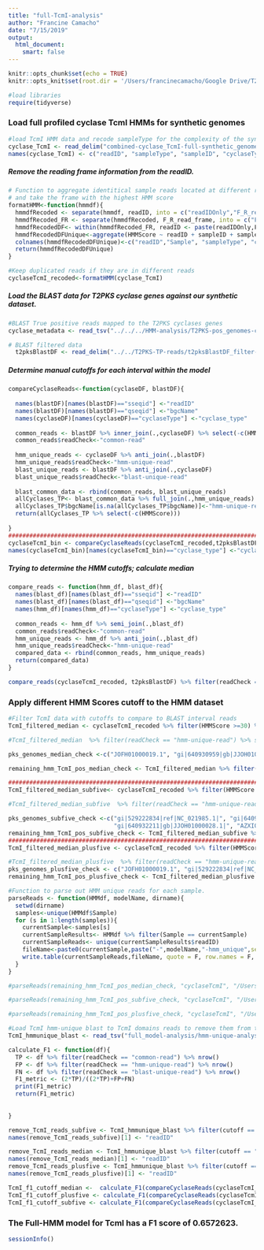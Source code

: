 ```yaml
---
title: "full-TcmI-analysis"
author: "Francine Camacho"
date: "7/15/2019"
output:
  html_document: 
    smart: false
---
```


```r
knitr::opts_chunk$set(echo = TRUE)
knitr::opts_knit$set(root.dir = '/Users/francinecamacho/Google Drive/T2PKS-paper/computational_analysis/synthetic_genomes/revision-synthetic-genomes/HMM-analysis/TcmI')
```


```r
#load libraries
require(tidyverse)
```

### Load full profiled cyclase TcmI HMMs for synthetic genomes
```r
#load TcmI HMM data and recode sampleType for the complexity of the synthetic sample (#of genomes in samples)
cyclase_TcmI <- read_delim("combined-cyclase_TcmI-full-synthetic_genomes-results.txt",col_names = F, delim = "\t") 
names(cyclase_TcmI) <- c("readID", "sampleType", "sampleID", "cyclaseType", "HMMScore")
```

##### Remove the reading frame information from the readID. 
```r
# Function to aggregate identitical sample reads located at different reading frames 
# and take the frame with the highest HMM score
formatHMM<-function(hmmdf){
  hmmdfRecoded <- separate(hmmdf, readID, into = c("readIDOnly","F_R_read_frame"), sep = "/", extra = "merge")
  hmmdfRecoded_FR <- separate(hmmdfRecoded, F_R_read_frame, into = c("F_R","frameNumb"), sep = "_", extra = "merge")
  hmmdfRecodedDF<- within(hmmdfRecoded_FR, readID <- paste(readIDOnly,F_R, sep='/'))
  hmmdfRecodedDFUnique<-aggregate(HMMScore ~ readID + sampleID + sampleType + cyclaseType , hmmdfRecodedDF, max)
  colnames(hmmdfRecodedDFUnique)<-c("readID","Sample", "sampleType", "cyclaseType","HMMScore")
  return(hmmdfRecodedDFUnique)
}

#Keep duplicated reads if they are in different reads
cyclaseTcmI_recoded<-formatHMM(cyclase_TcmI)
```

##### Load the BLAST data for T2PKS cyclase genes against our synthetic dataset. 
```r
#BLAST True positive reads mapped to the T2PKS cyclases genes 
cyclase_metadata <- read_tsv("../../../HMM-analysis/T2PKS-pos_genomes-cyclase_gene-metadata.txt", col_names = T) %>% filter(used_in_synthetic_metagenome == "Y") %>% select(c(11:9))

# BLAST filtered data 
  t2pksBlastDF <- read_delim("../../T2PKS-TP-reads/t2pksBlastDF_filter-results.txt", col_names = T, delim = "\t") %>% inner_join(.,cyclase_metadata, by= c("qseqid" = "nucl_cyclase_target_name") )%>% filter(cyclase_type == "TcmI") 

```

##### Determine manual cutoffs for each interval within the model
```r
compareCyclaseReads<-function(cyclaseDF, blastDF){
  
  names(blastDF)[names(blastDF)=="sseqid"] <-"readID"
  names(blastDF)[names(blastDF)=="qseqid"] <-"bgcName"
  names(cyclaseDF)[names(cyclaseDF)=="cyclaseType"] <-"cyclase_type"
  
  common_reads <- blastDF %>% inner_join(.,cyclaseDF) %>% select(-c(HMMScore))
  common_reads$readCheck<-"common-read"
  
  hmm_unique_reads <- cyclaseDF %>% anti_join(.,blastDF)
  hmm_unique_reads$readCheck<-"hmm-unique-read"
  blast_unique_reads <- blastDF %>% anti_join(.,cyclaseDF)
  blast_unique_reads$readCheck<-"blast-unique-read"
  
  blast_common_data <- rbind(common_reads, blast_unique_reads)
  allCyclases_TP<- blast_common_data %>% full_join(.,hmm_unique_reads) 
  allCyclases_TP$bgcName[is.na(allCyclases_TP$bgcName)]<-"hmm-unique-read"
  return(allCyclases_TP %>% select(-c(HMMScore)))
  
}
##############################################################################################
cyclaseTcmI_bin <- compareCyclaseReads(cyclaseTcmI_recoded,t2pksBlastDF)
names(cyclaseTcmI_bin)[names(cyclaseTcmI_bin)=="cyclase_type"] <-"cyclaseType"
```

##### Trying to determine the HMM cutoffs; calculate median 

```r

compare_reads <- function(hmm_df, blast_df){
  names(blast_df)[names(blast_df)=="sseqid"] <-"readID"
  names(blast_df)[names(blast_df)=="qseqid"] <-"bgcName"
  names(hmm_df)[names(hmm_df)=="cyclaseType"] <-"cyclase_type"
  
  common_reads <- hmm_df %>% semi_join(.,blast_df) 
  common_reads$readCheck<-"common-read"
  hmm_unique_reads <- hmm_df %>% anti_join(.,blast_df)
  hmm_unique_reads$readCheck<-"hmm-unique-read"
  compared_data <- rbind(common_reads, hmm_unique_reads)
  return(compared_data)
}

compare_reads(cyclaseTcmI_recoded, t2pksBlastDF) %>% filter(readCheck == "common-read") %>% mutate(medianScore = round(median(HMMScore))) %>% distinct(readCheck, medianScore) %>% ungroup()

```

### Apply different HMM Scores cutoff to the HMM dataset
```r
#Filter TcmI data with cutoffs to compare to BLAST interval reads 
TcmI_filtered_median <- cyclaseTcmI_recoded %>% filter(HMMScore >=30) %>% inner_join(.,cyclaseTcmI_bin)

#TcmI_filtered_median  %>% filter(readCheck == "hmm-unique-read") %>% separate(readID, c("scaffold_id", "rest_id"), sep = "-", remove = F) %>% distinct(scaffold_id)

pks_genomes_median_check <-c("JOFH01000019.1", "gi|640930959|gb|JJOH01000095.1|", "gi|529222834|ref|NC_021985.1|", "gi|640932211|gb|JJOH01000028.1|")

remaining_hmm_TcmI_pos_median_check <- TcmI_filtered_median %>% filter(readCheck == "hmm-unique-read") %>% separate(readID, c("scaffold_id", "rest_id"), sep = "-", remove = F) %>% filter(scaffold_id %in% pks_genomes_median_check)

####################################################################################
TcmI_filtered_median_subfive<- cyclaseTcmI_recoded %>% filter(HMMScore >=25) %>% inner_join(.,cyclaseTcmI_bin)

#TcmI_filtered_median_subfive  %>% filter(readCheck == "hmm-unique-read") %>% separate(readID, c("scaffold_id", "rest_id"), sep = "-", remove = F) %>% distinct(scaffold_id)

pks_genomes_subfive_check <-c("gi|529222834|ref|NC_021985.1|", "gi|640930959|gb|JJOH01000095.1|","JOFH01000019.1",
                              "gi|640932211|gb|JJOH01000028.1|", "AZXI01000013.1", "AZXI01000002.1")
remaining_hmm_TcmI_pos_subfive_check <- TcmI_filtered_median_subfive %>% filter(readCheck == "hmm-unique-read") %>% separate(readID, c("scaffold_id", "rest_id"), sep = "-", remove = F) %>% filter(scaffold_id %in% pks_genomes_subfive_check)
####################################################################################                                 
TcmI_filtered_median_plusfive <- cyclaseTcmI_recoded %>% filter(HMMScore>=35) %>% inner_join(.,cyclaseTcmI_bin)

#TcmI_filtered_median_plusfive  %>% filter(readCheck == "hmm-unique-read") %>% separate(readID, c("scaffold_id", "rest_id"), sep = "-", remove = F) %>% distinct(scaffold_id)
pks_genomes_plusfive_check <- c("JOFH01000019.1", "gi|529222834|ref|NC_021985.1|", "gi|640932211|gb|JJOH01000028.1|", "gi|640930959|gb|JJOH01000095.1|")
remaining_hmm_TcmI_pos_plusfive_check <- TcmI_filtered_median_plusfive %>% filter(readCheck == "hmm-unique-read") %>% separate(readID, c("scaffold_id", "rest_id"), sep = "-", remove = F) %>% filter(scaffold_id %in% pks_genomes_plusfive_check)

```


```r
#Function to parse out HMM unique reads for each sample. 
parseReads <- function(HMMdf, modelName, dirname){
  setwd(dirname)
  samples<-unique(HMMdf$Sample)
  for (s in 1:length(samples)){
    currentSample<-samples[s]
    currentSampleResults<- HMMdf %>% filter(Sample == currentSample)
    currentSampleReads<- unique(currentSampleResults$readID)
    fileName<-paste0(currentSample,paste("-",modelName,"-hmm_unique",sep =""), ".txt", sep ="")
    write.table(currentSampleReads,fileName, quote = F, row.names = F, col.names = F )
  }
}

#parseReads(remaining_hmm_TcmI_pos_median_check, "cyclaseTcmI", "/Users/francinecamacho/Google Drive/T2PKS-paper/computational_analysis/synthetic_genomes/revision-synthetic-genomes/HMM-analysis/TcmI/full_model-analysis/hmm-unique-analysis/median_score/")

#parseReads(remaining_hmm_TcmI_pos_subfive_check, "cyclaseTcmI", "/Users/francinecamacho/Google Drive/T2PKS-paper/computational_analysis/synthetic_genomes/revision-synthetic-genomes/HMM-analysis/TcmI/full_model-analysis/hmm-unique-analysis/minus_five_score")

#parseReads(remaining_hmm_TcmI_pos_plusfive_check, "cyclaseTcmI", "/Users/francinecamacho/Google Drive/T2PKS-paper/computational_analysis/synthetic_genomes/revision-synthetic-genomes/HMM-analysis/TcmI/full_model-analysis/hmm-unique-analysis/plus_five_score/")

```

```r
#Load TcmI hmm-unique blast to TcmI domains reads to remove them from the F1 analysis 
TcmI_hmmunique_blast <- read_tsv("full_model-analysis/hmm-unique-analysis/TcmI_hmm-unique_blast-results.txt", col_names = T)

calculate_F1 <- function(df){
  TP <- df %>% filter(readCheck == "common-read") %>% nrow()
  FP <- df %>% filter(readCheck == "hmm-unique-read") %>% nrow()
  FN <- df %>% filter(readCheck == "blast-unique-read") %>% nrow()
  F1_metric <- (2*TP)/((2*TP)+FP+FN)
  print(F1_metric)
  return(F1_metric)
  
  
}

remove_TcmI_reads_subfive <- TcmI_hmmunique_blast %>% filter(cutoff == "minus_five_score") %>% select(qseqid, Sample) %>% distinct()
names(remove_TcmI_reads_subfive)[1] <- "readID"

remove_TcmI_reads_median <- TcmI_hmmunique_blast %>% filter(cutoff == "median_score") %>% select(qseqid, Sample) %>% distinct()
names(remove_TcmI_reads_median)[1] <- "readID"
remove_TcmI_reads_plusfive <- TcmI_hmmunique_blast %>% filter(cutoff == "plus_five_score") %>% select(qseqid, Sample) %>% distinct()
names(remove_TcmI_reads_plusfive)[1] <- "readID"

TcmI_f1_cutoff_median <-  calculate_F1(compareCyclaseReads(cyclaseTcmI_recoded %>% anti_join(., remove_TcmI_reads_median) %>% filter(HMMScore >=30),t2pksBlastDF))#0.5834348
TcmI_f1_cutoff_plusfive <- calculate_F1(compareCyclaseReads(cyclaseTcmI_recoded %>% anti_join(., remove_TcmI_reads_plusfive) %>% filter(HMMScore >=35),t2pksBlastDF))#0.3623297
TcmI_f1_cutoff_subfive <- calculate_F1(compareCyclaseReads(cyclaseTcmI_recoded %>% anti_join(., remove_TcmI_reads_subfive) %>% filter(HMMScore >=25),t2pksBlastDF)) #0.7419227
```
### The Full-HMM model for TcmI has a F1 score of 0.6572623. 
```r
sessionInfo()
```


